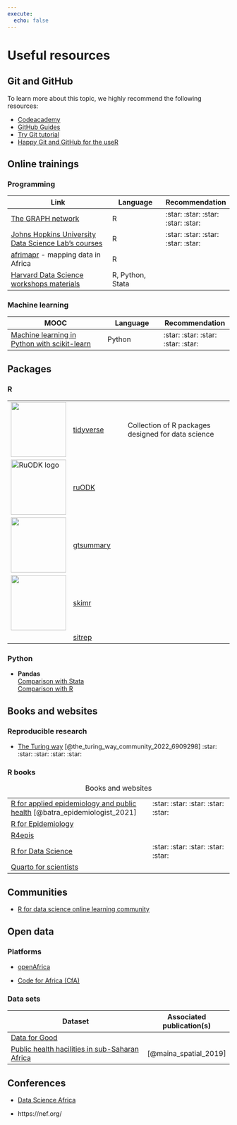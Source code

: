 ```yaml
---
execute: 
  echo: false
---
```


# Useful resources {#sec-useful-resources}

## Git and GitHub {#sec-resources-git}

To learn more about this topic, we highly recommend the following resources:

-   [Codeacademy](https://www.codecademy.com/learn/learn-git)
-   [GitHub Guides](https://guides.github.com/activities/hello-world/)
-   [Try Git tutorial](https://try.github.io/levels/1/challenges/1)
-   [Happy Git and GitHub for the useR](http://happygitwithr.com/)

## Online trainings

### Programming

| Link                                                                                           | Language         | Recommendation                     |
|------------------------------------|------------------|------------------|
| [The GRAPH network](https://thegraphcourses.org)                                               | R                | :star: :star: :star: :star: :star: |
| [Johns Hopkins University Data Science Lab's courses](https://jhudatascience.org/courses.html) | R                | :star: :star: :star: :star: :star: |
| [afrimapr](https://afrimapr.github.io/afrimapr.website/training/) - mapping data in Africa     | R                |                                    |
| [Harvard Data Science workshops materials](https://iqss.github.io/dss-workshops/)              | R, Python, Stata |                                    |

### Machine learning

| MOOC                                                                                                                     | Language | Recommendation                     |
|-------------------------------|------------------|-----------------------|
| [Machine learning in Python with scikit-learn](https://www.fun-mooc.fr/en/courses/machine-learning-python-scikit-learn/) | Python   | :star: :star: :star: :star: :star: |

## Packages

### R

|                                             |                                                                             |                                                    |
|------------------|------------------|------------------------------------|
| ![](images/tidyverse-logo.png){width="125"} | [tidyverse](https://www.tidyverse.org/)                                     | Collection of R packages designed for data science |
| ![RuODK logo](images/logo.png){width="125"} | [ruODK](https://docs.ropensci.org/ruODK/index.html)                         |                                                    |
| ![](images/logo-01.png){width="125"}        | [gtsummary](https://www.danieldsjoberg.com/gtsummary/)                      |                                                    |
| ![](images/paste-A6E65357.png){width="125"} | [skimr](https://cran.r-project.org/web/packages/skimr/vignettes/skimr.html) |                                                    |
|                                             | [sitrep](https://github.com/R4EPI/sitrep)                                   |                                                    |

### Python

-   **Pandas**\
    [Comparison with Stata](https://pandas.pydata.org/docs/getting_started/comparison/comparison_with_stata.html)\
    [Comparison with R](https://pandas.pydata.org/docs/getting_started/comparison/comparison_with_r.html)

## Books and websites

### Reproducible research

-   [The Turing way](https://the-turing-way.netlify.app/welcome.html) [@the_turing_way_community_2022_6909298] :star: :star: :star: :star: :star:

### R books

|                                                                                                           |                                    |
|----------------------------------------------|--------------------------|
| [R for applied epidemiology and public health](https://epirhandbook.com/en/) [@batra_epidemiologist_2021] | :star: :star: :star: :star: :star: |
| [R for Epidemiology](https://www.r4epi.com/)                                                              |                                    |
| [R4epis](https://r4epis.netlify.app/)                                                                     |                                    |
| [R for Data Science](https://r4ds.had.co.nz/)                                                             | :star: :star: :star: :star: :star: |
| [Quarto for scientists](https://qmd4sci.njtierney.com/)                                                   |                                    |

: Books and websites

## Communities

-   [R for data science online learning community](https://www.rfordatasci.com/)

## Open data

### Platforms

-   [openAfrica](https://open.africa/)

-   [Code for Africa (CfA)](https://github.com/CodeForAfrica/)

### Data sets

| Dataset                                                                                                   | Associated publication(s) |
|----------------------------------------------|--------------------------|
| [Data for Good](https://dataforgood.facebook.com/dfg/tools)                                               |                           |
| [Public health hacilities in sub-Saharan Africa](https://open.africa/dataset/health-facilities-in-africa) | [@maina_spatial_2019]     |

## Conferences

-   [Data Science Africa](http://www.datascienceafrica.org/)

-   https://nef.org/
